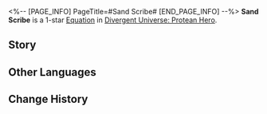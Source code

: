 <%-- [PAGE_INFO]
PageTitle=#Sand Scribe#
[END_PAGE_INFO] --%>
{{Equation Infobox
|period   = Protean Hero
|rarity   = 1
|path1    = Erudition*2
|path2    = Remembrance*2
|effect   = When characters use Ultimate, gains {{Color|h|2}} stack(s) of "{{Trait|Obsession}}" for themselves and their memosprite, increases SPD by {{Color|h|15%}}, and increases ATK by {{Color|h|70%}}, lasting for {{Color|h|3}} turn(s).
|mentions = 
}}
'''Sand Scribe''' is a 1-star [[Divergent Universe: Protean Hero/Equatoins|Equation]] in [[Divergent Universe: Protean Hero]].

==Story==
{{Description|My cousin Titanis is one of the chroniclers who watch over the Hourglass.<br />The fingers of time drew river ways, time flowing through them.<br />The earth quietly stood by, bearing the weight of centuries.<br />The chroniclers gathered grains of sand from the riverbank and put them in the hourglass.<br />Each grain of sand would release a piece of history it bore.<br />Once, it was the short sword of Icatus, swept away by war,<br />Eroded by the River of Souls, lost to the currents for a century.<br />Once, it was a statue from Epos, fallen into the abyss in the wake of conflict, brought ashore by the playful beasts of legend.<br />A benediction from the earth and time enables us to read the past from the sand.<br />They believe that as long as there are those who read the stories of Amphoreus, the world shall never perish.}}
<!--
==Gameplay Notes==
* 
-->
==Other Languages==
{{Other Languages
|en   = Sand Scribe
|zhs  = 沙粒记述官
|zht  = 沙粒記述官
|ja   = 砂粒の記録官
|ko   = 모래알 기록관
|es   = Escriba de las arenas
|fr   = Scribe des sables
|ru   = Песчаный писец
|th   = ผู้บันทึกเม็ดทราย
|vi   = Quan Ghi Chép Hạt Cát
|de   = Sandschreiber
|id   = Sand Scribe
|pt   = Escriba da Areia
}}

==Change History==
{{Change History|3.1}}